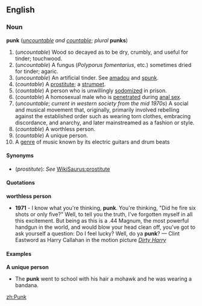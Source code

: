 ==English==

===Noun===
'''punk''' (''[[uncountable]] and [[countable]]''; ''plural'' '''punks''')
#(''uncountable'') Wood so decayed as to be dry, crumbly, and useful for tinder; touchwood.
#(''uncountable'') A fungus (''Polyporus fomentarius'', etc.) sometimes dried for tinder; agaric.
#(''uncountable'') An artificial tinder. See [[amadou]] and [[spunk]].
#(''countable'') A [[prostitute]]; a [[strumpet]].
#(''countable'') A person who is unwillingly [[sodomize]]d in prison.
#(''countable'') A homosexual male who is [[penetrate]]d during [[anal sex]].
#(''uncountable''; ''current in western society from the mid 1970s'') A social and musical movement that, originally, primarily involved rebelling against the established order such as wearing torn clothes, embracing discordance, and anarchy, and later mainstreamed as a fashion or style.
#(''countable'') A worthless person.
#(''countable'') A unique person.
# A [[genre]] of music known by its electric guitars and drum beats

====Synonyms====
*(''prostitute''): ''See'' [[WikiSaurus:prostitute]]

====Quotations====
'''worthless person'''
*'''1971''' - I know what you're thinking, '''punk'''. You're thinking, "Did he fire six shots or only five?" Well, to tell you the truth, I've forgotten myself in all this excitement. But being as this is a .44 Magnum, the most powerful handgun in the world, and would blow your head clean off, you've got to ask yourself a question: Do I feel lucky? Well, do ya '''punk'''? &mdash; Clint Eastword as Harry Callahan in the motion picture ''[[w:Dirty Harry|Dirty Harry]]''

====Examples====

'''A unique person'''
*The '''punk''' went to school with his hair a mohawk and he was wearing a bandana.

[[zh:Punk]]